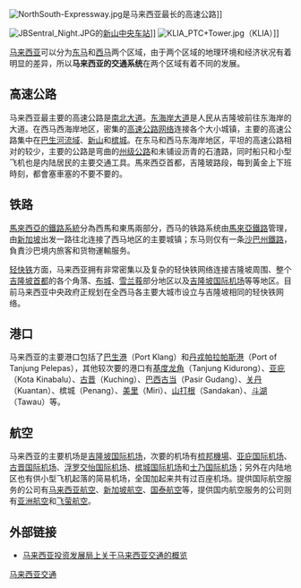 [[File:NorthSouth-Expressway.jpg|thumb]]是马来西亚最长的高速公路]]

[[File:JBSentral_Night.JPG|thumb]]的[[新山中央车站|新山中央车站]]]]
[[File:KLIA_PTC+Tower.jpg|thumb]]（KLIA）]]

[[马来西亚|马来西亚]]可以分为[[东马|东马]]和[[西马|西马]]两个区域，由于两个区域的地理环境和经济状况有着明显的差异，所以'''马来西亚的交通系统'''在两个区域有着不同的发展。

==高速公路==
{{main|马来西亚高速公路}}
马来西亚最主要的高速公路是[[南北大道_(马来西亚)|南北大道]]。[[东海岸大道|东海岸大道]]是人民从吉隆坡前往东海岸的大道。在西马西海岸地区，密集的[[马来西亚高速公路系统|高速公路网络]]连接各个大小城镇，主要的高速公路集中在[[巴生河流域|巴生河流域]]、[[新山|新山]]和[[槟城|槟城]]。在东马和西马东海岸地区，平坦的高速公路相对的较少，主要的公路是弯曲的[[马来西亚州级公路系统|州级公路]]和未铺设沥青的石渣路，同时船只和小型飞机也是内陆居民的主要交通工具。馬來西亞首都，吉隆玻路段，每到黃金上下班時刻，都會塞車塞的不要不要的。

==铁路==
{{main|马来西亚铁路运输}}
[[馬來西亞鐵路運輸|馬來西亞的鐵路系統]]分為西馬和東馬兩部分，西马的铁路系统由[[馬來亞鐵路|馬來亞鐵路]]管理，由[[新加坡|新加坡]]出发一路往北连接了西马地区的主要城镇；东马则仅有一条[[沙巴州鐵路|沙巴州鐵路]]，負責沙巴境内旅客和货物運輸服务。

[[轻快铁|轻快铁]]方面，马来西亚拥有非常密集以及复杂的轻快铁网络连接吉隆坡周围、整个[[吉隆坡|吉隆坡首都]]的各个角落、[[布城|布城]]、[[雪兰莪|雪兰莪]]部分地区以及[[吉隆坡国际机场|吉隆坡国际机场]]等等地区。目前马来西亚中央政府正规划在全西马各主要大城市设立与吉隆坡相同的轻快铁网络。

==港口==
马来西亚的主要港口包括了[[巴生港|巴生港]]（Port Klang）和[[丹戎帕拉帕斯港|丹戎帕拉帕斯港]]（Port of Tanjung Pelepas），其他较次要的港口有[[基度龙角|基度龙角]]（Tanjung Kidurong）、[[亚庇|亚庇]]（Kota Kinabalu）、[[古晋|古晋]]（Kuching）、[[巴西古当|巴西古当]]（Pasir Gudang）、[[关丹|关丹]]（Kuantan）、槟城（Penang）、[[美里|美里]]（Miri）、[[山打根|山打根]]（Sandakan）、[[斗湖|斗湖]]（Tawau）等。

==航空==
{{seealso|马来西亚机场}}
马来西亚的主要机场是[[吉隆坡国际机场|吉隆坡国际机场]]，次要的机场有[[梳邦機場|梳邦機場]]、[[亚庇国际机场|亚庇国际机场]]、[[古晋国际机场|古晋国际机场]]、[[浮罗交怡国际机场|浮罗交怡国际机场]]、[[槟城国际机场|槟城国际机场]]和[[士乃国际机场|士乃国际机场]]；另外在内陆地区也有供小型飞机起落的简易机场，全国加起来共有过百座机场。提供国际航空服务的公司有[[马来西亚航空|马来西亚航空]]、[[新加坡航空|新加坡航空]]、[[国泰航空|国泰航空]]等，提供国内航空服务的公司则有[[亚洲航空|亚洲航空]]和[[飞萤航空|飞萤航空]]。

==外部链接==
* [http://www.mida.gov.my/home/infrastructure-support/posts/?lg=CHN 马来西亚投资发展局上关于马来西亚交通的概览]
{{亚洲题目|交通}}
{{马来西亚主题}}

[[Category:马来西亚交通|]]